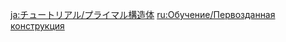 {{Tutorial
|title    = Primal Construct
|subtitle = New Entry
|type     = Enemies
|icon     = Icon Tutorial Monster.png
|about    = Primal Construct
|image1   = Tutorial Primal Construct.png
|text1    = These ancient machines, which come from the desert, are quite distinct from the [[Ruin Machine]]s. In combat, these [[Primal Construct]]s will fire their components out while their cores enter an "invisible" state that hides them and increases their RES. {{Color|help|Use Catalyze reactions to strike these cores or use Electro attacks on them during such times as the fired components have been destroyed and need to recover}} to cancel this invisibility and cause the cores to be immobilized due to excessive overclocking.
|sort     = 2409
}}
<noinclude>
<!-- interwikis -->
[[ja:チュートリアル/プライマル構造体]]
[[ru:Обучение/Первозданная конструкция]]
</noinclude>